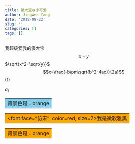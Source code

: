 ```yaml
---
title: 傻大宝与小可爱
author: Jingwen Yang
date: '2018-08-22'
slug: ''
categories: []
tags: []
---
```


我超级爱我的傻大宝
$$x-y$$
$\sqrt{x^2+\sqrt{y}}$
$$x=\frac{-b\pm\sqrt{b^2-4ac}}{2a}$$ 
(1)

$a_1$
<table><tr><td bgcolor=skyblue>背景色是：orange</td></tr></table>

<table><tr><td bgcolor=orange><font face="仿宋", color=red, size=7>我是微软雅黑</td></tr></table></font>

<table><tr><td bgcolor=orange>背景色是：orange</td></tr></table>
